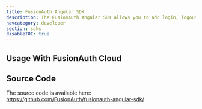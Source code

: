```yaml
---
title: FusionAuth Angular SDK
description: The FusionAuth Angular SDK allows you to add login, logout and registration functionality to your Angular application.
navcategory: developer
section: sdks
disableTOC: true
---
```


<RemoteContent url="https://raw.githubusercontent.com/FusionAuth/fusionauth-angular-sdk/main/README.md"
               tags="forDocSite" />


## Usage With FusionAuth Cloud

<HostedBackendWarning />

## Source Code

The source code is available here: https://github.com/FusionAuth/fusionauth-angular-sdk/
